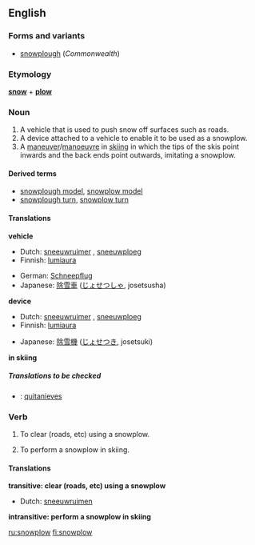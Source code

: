 ==English==
===Forms and variants===
*[[snowplough]] (''Commonwealth'')

===Etymology===
'''[[snow]]''' + '''[[plow]]'''

===Noun===
{{en-noun}}

#A vehicle that is used to push snow off surfaces such as roads.
#A device attached to a vehicle to enable it to be used as a snowplow.
#A [[maneuver]]/[[manoeuvre]] in [[skiing]] in which the tips of the skis point inwards and the back ends point outwards, imitating a snowplow.

====Derived terms====
*[[snowplough model]], [[snowplow model]]
*[[snowplough turn]], [[snowplow turn]]

====Translations====
'''vehicle'''
{{top}}
*Dutch: [[sneeuwruimer]] {{m}}, [[sneeuwploeg]] {{f}}
*Finnish: [[lumiaura]]
{{mid}}
*German: [[Schneepflug]] {{m}}
*Japanese: [[除雪車]] ([[じょせつしゃ]], josetsusha)
{{bottom}}

'''device'''
{{top}}
*Dutch: [[sneeuwruimer]] {{m}}, [[sneeuwploeg]] {{f}}
*Finnish: [[lumiaura]]
{{mid}}
*Japanese: [[除雪機]] ([[じょせつき]], josetsuki)
{{bottom}}

'''in skiing'''
{{top}}
{{mid}}
{{bottom}}

=====Translations to be checked=====
{{checktrans}}
<!--Remove this section once all of the translations below have been moved into the tables above.-->
*{{ttbc|Spanish}}: [[quitanieves]] {{m}}

===Verb===
{{en-verb}}

#{{transitive}} To clear (roads, etc) using a snowplow.
#{{intransitive}} To perform a snowplow in skiing.

====Translations====
'''transitive: clear (roads, etc) using a snowplow'''
{{top}}
*Dutch: [[sneeuwruimen]]
{{mid}}
{{bottom}}

'''intransitive: perform a snowplow in skiing'''
{{top}}
{{mid}}
{{bottom}}

[[ru:snowplow]]
[[fi:snowplow]]